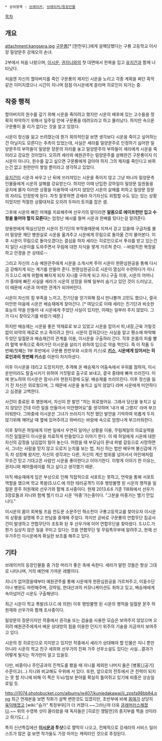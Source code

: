 * 상위항목 : [[브레이커]], [[브레이커/등장인물]]

[[목차]]

== 개요 ==
attachment:kangsera.jpg
[[구문룡]][* [한천우].]에게 살해당했다는 구룡 고등학교 이사장 밀양문주 강재오의 손녀.

2부에서 처음 나왔으며, [[이시운]], [[권지니]]와의 첫 대면에서 한복을 입고 [[유지건]]과 함께 나타났다.

처음엔 자신의 할아버지를 죽인 구문룡의 제자인 시운을 노리고 각종 계획을 짜던 흑막 같은 이미지였으나 시간이 지나며 점점 이시운에게 끌리며 히로인이 되가는 중.

== 작중 행적 ==
할아버지의 원수를 갚기 위해 시운을 죽이려고 했지만 시운의 배후에 있는 고수들을 정확히 파악하기 위해서 일주일 안에 구문룡을 데려오라고 하고 물러났다. 하지만 속으론 구문룡이 올 리가 없다는 것을 알고 있었다.

시운이 정신을 잃고 쓰려졌는데 뭔가 회의적인걸 보면 생각보다 시운을 죽이고 싶어하는건 아닐지도 모른다는 추측이 있었는데, 사실은 세라를 밀양문주로 인정하기 싫어한 밀양문주의 부하들이 밀양문 장문의 자리를 놓고 밀양문주의 부하들이 세라에게 시운을 죽이라고 강요한 것이었다. 오히려 세라와 예원관주는 밀양문주를 살해한건 구문룡이지 이시운이 아니다, 원수를 갚고 싶으면 구문룡에게 갚아야 하지 그의 제자를 죽인다고 바뀌는건 없고 원한만이 쌓일 뿐이라고 생각하고 있었다.

[[유지건]]이 시운과 싸우고 난 뒤에 쓰러져있는 시운을 죽이지 않고 그냥 떠나자 밀양문측 인물들에게 시운의 살해를 강요받는다. 하지만 이때 난입한 강하일이 밀양문 일원들을 궁지에 몰자 이러한 상황을 이용하여 내키지 않았던 시운의 살해를 피하고 밀양문 장문의 자리도 인정받게 된다.
자칫 잘못하면 강세라 자기자신도 위험할 수도 있는 있는 상황이었지만 적절한 상황대처로 오히려 두마리 토끼를 잡은 셈.

그후에 시운의 빠진 어깨를 치료해주며 선우가의 말이라면 '''알몸으로 에이프런만 입고 수청을 들어야 할지 모른다'''는 엄청난 예시를 들며 시운과 한배를 탔다는걸 알려준다.

양용현에게 떡실신당한 시운이 진기단의 부작용때문에 지쳐서 걷고 있을때 구급차를 불러 밀양문 재단 병원실로 시운을 옮겨주고 시운에게 무림으로 돌아올 건지 물어본다.
이후 시운이 무림으로 돌아오겠다는 결심을 하자 세라는 히로인으로서 푸쉬를 받고 있는건지 일단 시운이를 도와주면서 무림에 대한 지식을 쌓게 가르쳐 준다. --바람직한 복장을 하고 안경을 쓴 상태로--

그리고 자신의 스승 예원관주에게 시운을 소개시켜 주어 시운이 현환심원공을 통해 다시금 강해지게 되는 계기를 만들어 준다. 현환심원공으로 시운이 열심히 수련하다가 지니가 S.U.C.에게 위험에 빠지게 되자 지니를 구하게 되고 지니 구출 이후, 시운의 어머니가 중태에 빠진 사실을 세라가 시운의 성장을 위해 일부러 숨기고 있던 것이 드러났고, 이 때문에 시운과 어색한 관계가 되어버린다.

시운이 자신의 힘 부족을 느끼고, 진기단을 얻기위해 잠시 만나볼까 고민도 했으나, 결국 미안한 마음에 시운은 배승재에게 찾아간다. [* 여담으로 이때 세라는 진기단과 비슷한 효능의 약을 만들어 내 시운에게 주었던 사실이 있지만, 이때는 일부러 주지 않았다. 그가 다시 찾아오기를 바랐기 때문.]

하지만 배승재는 시운을 좋은 약재료로 보고 있었고 시운을 잡아서 피,내장,근육 가릴것 없이 비약의 재료로 쓰고 죽이려고 한다. 시운이 잡혀갔다는 사실을 알고 평소에 파악해 두었던 일월문과 배승재간의 관계를 이용, 이시운을 구출하러 간다. 직후 온몸의 피를 빨려 혈액 부족으로 죽어가던 이시운을 살리기 위하여 입으로 약을 먹인다. 즉 이 작품 두번째(첫째는 1부 후반에서 구문룡 한천우와 시호의 키스)로 '''[[키스]]''', '''시운에게 있어서는 히로인과의 첫번째 키스'''를 이분이 차지하셨다.

이후 이시운을 데리고 도망치지만, 추격해 온 배승재가 어둠속에서 우위를 점하자, 이시운만이라도 탈출시키기 위하여 거짓말로 출구로 보내고, 결국 중태에 빠져 쓰러진다.
이에 분노하여 이시운은 잠시나마 현원지경에 도달. 배승재를 쓰러뜨린다.
이후 정신을 잃기 전 자신은 외로웠으며, 그 때문에 시운을 놓치고 싶지 않았다 라며 시운에게 미안하다고 심경을 고백한다.

사건이 종료된 후 병원에서, 자신이 한 발언 "저는 외로웠어요. 그래서 당신을 놓치고 싶지 않았던 건데 이런 일을 만들어서 미안했어요"를 생각하며 '내가 왜 그랬지' 라며 부끄러워한다. 그와중에 이시운은 그녀가 쓰러지기 직전 했던 발언을 기억하여 외롭게 두지 않기위해 깨어날 때 옆에 있어주려고 와버리는 바람에 속으로 엄청나게 부끄러워한다.

이후 찾아온 하일에게 이번 일에서 우연히 일어난 상황을 이용, 무림제일의 의료실력을 가진 일월문이 이시운을 치료하게 만들었다고 이야기 한다.
이 때 하일에게 시운에 대한 자신의 감정을 남김없이 털어 놓는다.
어렸을 때 부모님이 문내 파벌 갈등으로 사망하면서, 그녀는 사람을 믿지 않고 오로지 눈치를 보는 법, 처신 하는 법만 배우며 불신감에 가득 차 성장해 왔지만, 자신의 생각과는 다른, 자신의 계산 범위를 넘어서서 어린애처럼 무조건 믿고 기대고픈 사람인 시운을 좋아한다고 이야기한다. 이렇게 이야기 한 이유는, 권지니와 페어플레이를 하고 싶다고 생각했기 때문.

아직 배승재에게 입은 부상으로 인해 직접적으로 서포트는 못하고, 연락을 통해 서포트 역할을 했으며 학교 폭발(S.U.C.에 의한 테러공격?) 이후 행방불명 된 시운의 행적을 일월문 문주 허원재와 선우가와 함께 조사중이다. 현재 2013.6.6 기준 118화에서 선우가 3장로들과 지니와 함께 헬기 타고 시운 '마중'가는중이다. "그분을 마중가는 헬기 안입니다."

이시운의 몸이 회복될 즈음 천도문 소문주인 혁소천이 구룡고등학교를 찾아오자 이시운의 상황을 설명해 주고 만남을 중재해 주었다. 하지만 곧바로 구문룡의 연합무단 침공사건이 발생하고 연합무단이 초토화 된 후 선우가에 이어 연합무단을 찾아왔다. S.U.C.가 뭔가 심상치 않은 일을 꾸미고 있다는 것을 연합무단 및 무림특무부에 알려주고, 현재 선우가주인 이시운에게 확실한 보조를 해주고 있다.

== 기타 ==
브레이커의 등장인물들 중 가장 머리가 좋은 축에 속한다. 세라가 말한 것들은 항상 그대로 나타나며, 거의 예언에 가까운 레벨이다.

지니가 없어졌을때부터 예원관주를 통해 시운에게 현환심원공을 가르쳐주고, 이동수단이나 병원도 마련해주며, 강하일, 한대산과의 커뮤니케이션도 취하고 있고, 배승재에게 속아넘어간 시운도 구출해낸다.

최근 시운이 학교 폭발(S.U.C.에 의한) 이후 행방불명 된 시운의 행적을 일월문 문주 허원재와 선우가와 함께 조사중이다.

밀양문의 장문이지만 작중에서 권각술 또는 검술을 사용한 모습은 보여주지 않았으며 오히려 예원관주에게서 배운 상대방의 힘을 이용한 던지기 위주의 기술을 지금까지 보여주고 있다.

시운의 정 히로인으로 지지받고 있지만 작중에서 세라가 상대해야 할 인물은 지니 뿐만 아니라 시운의 학교 친구 세희와 선우가의 진짜 가주 선우소설도 있다는 사실...결과가 어떻게 될지는 작가만이 알고 있을듯.

다만, 비중이나 주인공과의 진척도를 봤을 때 지니를 제외한 나머지 둘은 [병풍],[공기] 수준이고(...) 지니와 비교해도 우위에 서 있다. 또한, 앞으로의 전투에서 큰 전력이 되지는 못 할 지니에 비해 이 쪽은 두뇌/첩보 분야를 확실히 틀어쥐고 있기에 비중은 상승일로일 듯.

http://i1074.photobucket.com/albums/w407/kuniedakawai/jj_zpsfa98bb84.png
최근 연재본을 보면 작화가 살짝 변한것도 있겠지만, 초반부에 비해 [[몸매]]가 상당히 [[육덕]]해졌고 [wiki:"슴가" 특정부위]가 더 커졌다.~~그러닌까 더욱 [[글래머]]러스해졌다.~~ 위의 수영복 샷이 올라왔을 때 독자들은 [히로인 쟁탈전]의 종지부를 찍을 샷이라고 하기도(...)

특히 신년특집에선 '''[[이시운]]과 투샷'''으로 짤막히 나오고, 전체적으로 강세라의 서비스 일러스트가 많은 걸 보면 작가들도 가장 아끼는 캐릭터인 것으로 추정된다.
